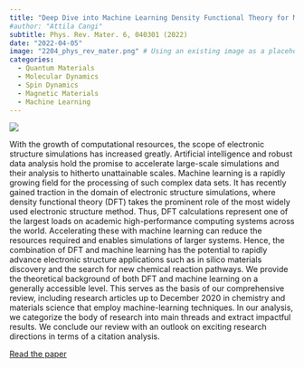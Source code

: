 ```yaml
---
title: "Deep Dive into Machine Learning Density Functional Theory for Materials Science and Chemistry"
#author: "Attila Cangi"
subtitle: Phys. Rev. Mater. 6, 040301 (2022)
date: "2022-04-05"
image: "2204_phys_rev_mater.png" # Using an existing image as a placeholder
categories:
  - Quantum Materials
  - Molecular Dynamics
  - Spin Dynamics
  - Magnetic Materials
  - Machine Learning
---
```

![](2204_phys_rev_mater.png){.course-thumbnail}

With the growth of computational resources, the scope of electronic structure simulations has increased greatly. Artificial intelligence and robust data analysis hold the promise to accelerate large-scale simulations and their analysis to hitherto unattainable scales. Machine learning is a rapidly growing field for the processing of such complex data sets. It has recently gained traction in the domain of electronic structure simulations, where density functional theory (DFT) takes the prominent role of the most widely used electronic structure method. Thus, DFT calculations represent one of the largest loads on academic high-performance computing systems across the world. Accelerating these with machine learning can reduce the resources required and enables simulations of larger systems. Hence, the combination of DFT and machine learning has the potential to rapidly advance electronic structure applications such as in silico materials discovery and the search for new chemical reaction pathways. We provide the theoretical background of both DFT and machine learning on a generally accessible level. This serves as the basis of our comprehensive review, including research articles up to December 2020 in chemistry and materials science that employ machine-learning techniques. In our analysis, we categorize the body of research into main threads and extract impactful results. We conclude our review with an outlook on exciting research directions in terms of a citation analysis.

[Read the paper](https://doi.org/10.1103/PhysRevMaterials.6.040301){target="_blank"}

